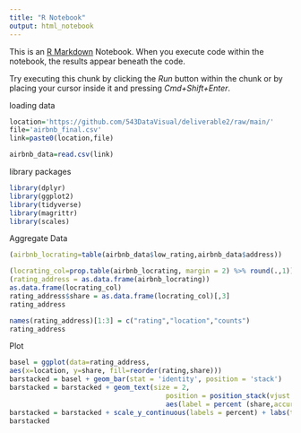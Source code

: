 ```yaml
---
title: "R Notebook"
output: html_notebook
---
```


This is an [R Markdown](http://rmarkdown.rstudio.com) Notebook. When you execute code within the notebook, the results appear beneath the code. 

Try executing this chunk by clicking the *Run* button within the chunk or by placing your cursor inside it and pressing *Cmd+Shift+Enter*. 


loading data 
```r
location='https://github.com/543DataVisual/deliverable2/raw/main/'
file='airbnb_final.csv'
link=paste0(location,file)

airbnb_data=read.csv(link)
```
library packages
```r
library(dplyr)
library(ggplot2)
library(tidyverse)
library(magrittr)
library(scales)
```
Aggregate Data
```r
(airbnb_locrating=table(airbnb_data$low_rating,airbnb_data$address))

```
```r
(locrating_col=prop.table(airbnb_locrating, margin = 2) %>% round(.,1))
(rating_address = as.data.frame(airbnb_locrating))
as.data.frame(locrating_col)
rating_address$share = as.data.frame(locrating_col)[,3]
rating_address
```
```r
names(rating_address)[1:3] = c("rating","location","counts")
rating_address
```
Plot
```r
basel = ggplot(data=rating_address,
aes(x=location, y=share, fill=reorder(rating,share)))
barstacked = basel + geom_bar(stat = 'identity', position = 'stack')
barstacked = barstacked + geom_text(size = 2,
                                       position = position_stack(vjust = 0.6),
                                       aes(label = percent (share,accuracy = 0.1)))
barstacked = barstacked + scale_y_continuous(labels = percent) + labs(title= 'Airbnb Rating by Location')
barstacked
```

